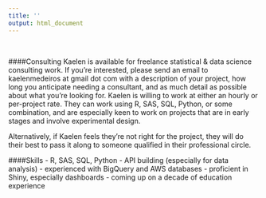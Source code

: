 ```yaml
---
title: ''
output: html_document
---
```

<br>

####Consulting
Kaelen is available for freelance statistical & data science consulting work. If you're interested, please send an email to kaelenmedeiros at gmail dot com with a description of your project, how long you anticipate needing a consultant, and as much detail as possible about what you're looking for. Kaelen is willing to work at either an hourly or per-project rate. They can work using R, SAS, SQL, Python, or some combination, and are especially keen to work on projects that are in early stages and involve experimental design.

Alternatively, if Kaelen feels they're not right for the project, they will do their best to pass it along to someone qualified in their professional circle.

####Skills
- R, SAS, SQL, Python
- API building (especially for data analysis)
- experienced with BigQuery and AWS databases
- proficient in Shiny, especially dashboards
- coming up on a decade of education experience
